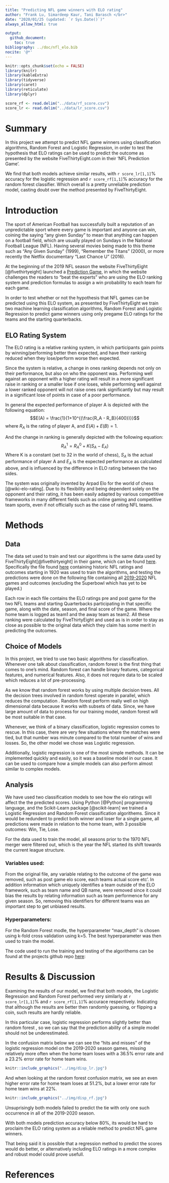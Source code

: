 ```yaml
---
title: "Predicting NFL game winners with ELO rating"
author: "Frank Lu, Simardeep Kaur, Tani Barasch </br>"
date: "2020/01/25 (updated: `r Sys.Date()`)"
always_allow_html: true

output:
  github_document:
    toc: true
bibliography: ../doc/nfl_elo.bib
nocite: '@*'
---
```


```r
knitr::opts_chunk$set(echo = FALSE)
library(knitr)
library(kableExtra)
library(tidyverse)
library(caret)
library(reticulate)
library(dplyr)
```

```r
score_rf <- read.delim("../data/rf_score.csv")
score_lr <- read.delim("../data/lr_score.csv")

```

# Summary


In this project we attempt to predict NFL game winners using classification algorithms, Random Forest and Logistic Regression, in order to test the hypothesis that ELO ratings can be used to predict the outcome as presented by the website FiveThirtyEight.com in their 'NFL Prediction Game'.


We find that both models achieve similar results, with `r score_lr[1,1]`% accuracy for the logistic regression and `r score_rf[1,1]`% accuracy for the random forest classifier. Which overall is a pretty unreliable prediction model, casting doubt over the method presented by FiveThirtyEight.


# Introduction


The sport of American Football has successfully built a reputation of an unpredictable sport where every game is important and anyone can win, coining the saying "any given Sunday" to mean that anything can happen on a football field, which are usually played on Sundays in the National Football League (NFL). Having several movies being made to this theme such as "Any Given Sunday" (1999), "Remember the Titans" (2000), or more recently the Netflix documentary "Last Chance U" (2016).

At the beginning of the 2019 NFL season the website FiveThirtyEight [@fivethirtyeight] launched a [Prediction Game](https://fivethirtyeight.com/features/how-to-play-our-nfl-predictions-game/), in which the website challenges the readers to "beat the experts" who are using the ELO ranking system and prediction formulas to assign a win probability to each team for each game.

In order to test whether or not the hypothesis that NFL games can be predicted using this ELO system, as presented by FiveThirtyEight we train two machine learning classification algorithms, Random Forest and Logistic Regression to predict game winners using only pregame ELO ratings for the teams and the starting quarterbacks.


## ELO Rating System

The ELO rating is a relative ranking system, in which participants gain points by winning/performing better then expected, and have their ranking reduced when they lose/perform worse then expected.

Since the system is relative, a change in ones ranking depends not only on their performance, but also on who the opponent was. Performing well against an opponent with a higher rating will result in a more significant raise in ranking or a smaller lose if one loses, while performing well against a lower ranked opponent will not raise ones rank significantly but may result in a significant lose of points in case of a poor performance.

In general the expected performance of player A is depicted with the following equation:
$$E(A) = \frac{1}{1+10^{(\frac{R_A - R_B}{400})}}$$
where $R_A$ is the rating of player A, and $E(A) + E(B) = 1$.

And the change in ranking is generally depicted with the following equation:
$$R^1_{A} = R^0_{A} + K(S_A - E_A)$$
Where K is a constant (set to 32 in the world of chess), $S_A$ is the actual performance of player A and $E_A$ is the expected performance as calculated above, and is influenced by the difference in ELO rating between the two sides.

The system was originally invented by Arpad Elo for the world of chess [@wiki-elo-rating]. Due to its flexibility and being dependent solely  on the opponent and their rating, it has been easily adapted by various competitive frameworks in many different fields such as online gaming and competitive team sports, even if not officially such as the case of rating NFL teams.



# Methods

## Data

The data set used to train and test our algorithms is the same data used by FiveThirtyEight[@fivethirtyeight] in their game, which can be found [here](https://github.com/fivethirtyeight/data/tree/master/nfl-elo). Specifically the file found [here](https://projects.fivethirtyeight.com/nfl-api/nfl_elo.csv) containing historic NFL ratings and outcomes starting in 1920 was used to train the algorithms, and testing the predictions were done on the following file containing all [2019-2020](https://projects.fivethirtyeight.com/nfl-api/nfl_elo_latest.csv) NFL games and outcomes (excluding the Superbowl which has yet to be played.) 

Each row in each file contains the ELO ratings pre and post game for the two NFL teams and starting Quarterbacks participating in that specific game, along with the date, season, and final score of the game. Where the home team is logged as team1 and the away team as team2. All these ranking were calculated by FiveThirtyEight and used as is in order to stay as close as possible to the original data which they claim has some merit in predicting the outcomes.



## Choice of Models

In this project, we tried to use two basic algorithms for classification. Whenever one talk about classification, random forest is the first thing that comes to one’s mind. Random forest  can handle binary features, categorical features, and numerical features. Also, it does not require data to be scaled which reduces a lot of pre-processing.


As we know that random forest works by using multiple decision trees. All the decision trees involved in random forest operate in parallel, which reduces the computation .  Random forest perform really well on high dimensional data because it works with subsets of data. Since, we have large amount of data to process for our training model, random forest will be most suitable in that case.



Whenever, we think of a binary classification, logistic regression comes to rescue. In this case, there are very few situations where the matches were tied, but that number was minute compared to the total number of wins and losses. So, the other model we chose was Logistic regression.

Additionally, logistic regression is one of the most simple methods. It can be implemented quickly and easily, so it was a baseline model in our case. It can be used to compare how a simple models can also perform almost similar to complex models.


## Analysis
We have used two classification models to see how the elo ratings will affect the the predicted scores.
Using Python [@Python] programming language, and the Scikit-Learn package [@scikit-learn] we trained a Logistic Regression and Random Forest classification algorithems. Since it would be redundent to predict both winner and loser for a single game, all predictions were made in relation to the home team, with 3 possible outcomes: Win, Tie, Lose.

For the data used to train the model, all seasons prior to the 1970 NFL merger were filtered out, which is the year the NFL started its shift towards the current league structure.

### Variables used:
From the original file, any variable relating to the outcome of the game was removed, such as post game elo score, each teams actual score etc'. In addition information which uniquely identifies a team outside of the ELO framework, such as team name and QB name, were removed since it could bias the results by relating information such as team performence for any given season. So, removing this identifiers for different teams was an important step to get unbiased results.

### Hyperparameters:
For the Random Forest modle, the hyperparameter “max_depth” is chosen using k-fold cross validation using k=5. The best hyperparameter was then used to train the model.


The code used to run the training and testing of the algorithems can be found at the projects github repo [here](https://github.com/UBC-MDS/Workflows_Group_306): 


# Results & Discussion

Examining the results of our model, we find that both models, the Logistic Regression and Random Forest performed very similarly at `r score_lr[1,1]`% and `r score_rf[1,1]`% accurace respectively. Indicating that although the results are better then randomly guessing, or flipping a coin, such results are hardly reliable.

In this particular case, logistic regression performs slightly better than random forest , so we can say that the prediction ability of a simple model should not be underestimated.

In the confusion matrix below we can see the "hits and misses" of the logistic regression model on the 2019-2020 season games, missing relatively more often when the home team loses with a 36.5% error rate and a 23.2% error rate for home team wins.
```r
knitr::include_graphics("../img/disp_lr.jpg")
```

And when looking at the random forest confusion matrix, we see an even higher error rate for home team loses at 51.2%, but a lower error rate for home team wins at 22%.
```r
knitr::include_graphics("../img/disp_rf.jpg")
```

Unsuprisingly both models failed to predict the tie with only one such occurrence in all of the 2019-2020 season.

With both models prediction accuracy below 80%, its would be hard to proclaim the ELO rating system as a reliable method to predict NFL game winners.

That being said it is possible that a regression method to predict the scores would do better, or alternatively including ELO ratings in a more complex and robust model could prove usefull.

# References



